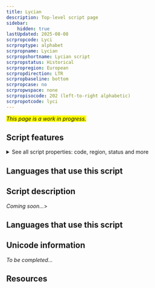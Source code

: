 ```yaml
---
title: Lycian
description: Top-level script page
sidebar:
    hidden: true
lastUpdated: 2025-08-08
scrpropcode: Lyci
scrproptype: alphabet
scrpropname: Lycian
scrpropshortname: Lycian script
scrpropstatus: Historical
scrpropregion: European
scrpropdirection: LTR
scrpropbaseline: bottom
scrpropcase: no
scrpropwspace: none
scrpropisocode: 202 (left-to-right alphabetic)
scrpropotcode: lyci
---
```


<span style='background-color:yellow'>_This page is a work in progress._</span>


## Script features

<details>
<summary> See all script properties: code, region, status and more</summary>
<ScriptInfo />
</details>

## Languages that use this script

<WsList script='Lyci' wsMax='5' />

## Script description

_Coming soon..._>

## Languages that use this script

<WsList script='Lyci' wsMax='5' />

## Unicode information

_To be completed..._

## Resources

<ScriptResources detailSummary='seemore' />

